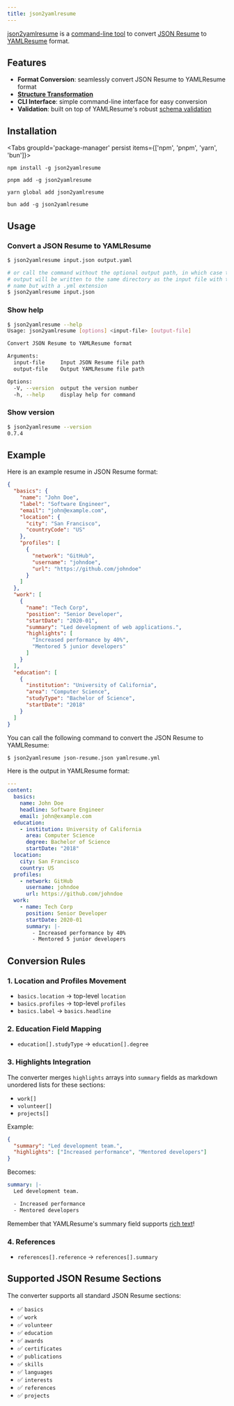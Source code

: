 ```yaml
---
title: json2yamlresume
---
```



[json2yamlresume](https://yamlresume.dev/docs/ecosystem/json2yamlresume) is a
[command-line tool](https://npmjs.com/package/json2yamlresume) to convert [JSON
Resume](https://jsonresume.org/) to [YAMLResume](https://yamlresume.dev/)
format.

## Features

- **Format Conversion**: seamlessly convert JSON Resume to YAMLResume format
- **[Structure Transformation](#conversion-rules)**
- **CLI Interface**: simple command-line interface for easy conversion
- **Validation**: built on top of YAMLResume's robust [schema
  validation](/docs/compiler/schema)

## Installation

<Tabs groupId='package-manager' persist items={['npm', 'pnpm', 'yarn', 'bun']}>
```console tab="npm"
npm install -g json2yamlresume
```

```console tab="pnpm"
pnpm add -g json2yamlresume
```

```console tab="yarn"
yarn global add json2yamlresume
```

```console tab="bun"
bun add -g json2yamlresume
```

</Tabs>

## Usage

### Convert a JSON Resume to YAMLResume

```bash
$ json2yamlresume input.json output.yaml

# or call the command without the optional output path, in which case the
# output will be written to the same directory as the input file with the same
# name but with a .yml extension
$ json2yamlresume input.json
```

### Show help

```bash
$ json2yamlresume --help
Usage: json2yamlresume [options] <input-file> [output-file]

Convert JSON Resume to YAMLResume format

Arguments:
  input-file     Input JSON Resume file path
  output-file    Output YAMLResume file path

Options:
  -V, --version  output the version number
  -h, --help     display help for command
```

### Show version

```bash
$ json2yamlresume --version
0.7.4
```

## Example

Here is an example resume in JSON Resume format:

```json lineNumbers title="json-resume.json"
{
  "basics": {
    "name": "John Doe",
    "label": "Software Engineer",
    "email": "john@example.com",
    "location": {
      "city": "San Francisco",
      "countryCode": "US"
    },
    "profiles": [
      {
        "network": "GitHub",
        "username": "johndoe",
        "url": "https://github.com/johndoe"
      }
    ]
  },
  "work": [
    {
      "name": "Tech Corp",
      "position": "Senior Developer",
      "startDate": "2020-01",
      "summary": "Led development of web applications.",
      "highlights": [
        "Increased performance by 40%",
        "Mentored 5 junior developers"
      ]
    }
  ],
  "education": [
    {
      "institution": "University of California",
      "area": "Computer Science",
      "studyType": "Bachelor of Science",
      "startDate": "2018"
    }
  ]
}
```

You can call the following command to convert the JSON Resume to YAMLResume:

```bash
$ json2yamlresume json-resume.json yamlresume.yml
```

Here is the output in YAMLResume format:

```yaml lineNumbers title="yamlresume.yml"
---
content:
  basics:
    name: John Doe
    headline: Software Engineer
    email: john@example.com
  education:
    - institution: University of California
      area: Computer Science
      degree: Bachelor of Science
      startDate: "2018"
  location:
    city: San Francisco
    country: US
  profiles:
    - network: GitHub
      username: johndoe
      url: https://github.com/johndoe
  work:
    - name: Tech Corp
      position: Senior Developer
      startDate: 2020-01
      summary: |-
        - Increased performance by 40%
        - Mentored 5 junior developers
```

## Conversion Rules

### 1. Location and Profiles Movement

- `basics.location` → top-level `location`
- `basics.profiles` → top-level `profiles`
- `basics.label` → `basics.headline`

### 2. Education Field Mapping

- `education[].studyType` → `education[].degree`

### 3. Highlights Integration

The converter merges `highlights` arrays into `summary` fields as markdown
unordered lists for these sections:

- `work[]`
- `volunteer[]`
- `projects[]`

Example:

```json
{
  "summary": "Led development team.",
  "highlights": ["Increased performance", "Mentored developers"]
}
```

Becomes:

```yaml
summary: |-
  Led development team.

  - Increased performance
  - Mentored developers
```

Remember that YAMLResume's summary field supports [rich
text](/docs/content/rich-text)!

### 4. References

- `references[].reference` → `references[].summary`

## Supported JSON Resume Sections

The converter supports all standard JSON Resume sections:

- ✅ `basics`
- ✅ `work`
- ✅ `volunteer`
- ✅ `education`
- ✅ `awards`
- ✅ `certificates`
- ✅ `publications`
- ✅ `skills`
- ✅ `languages`
- ✅ `interests`
- ✅ `references`
- ✅ `projects`
